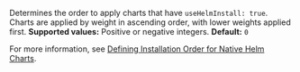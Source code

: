Determines the order to apply charts that have `useHelmInstall: true`. Charts are applied by weight in ascending order, with lower weights applied first. **Supported values:** Positive or negative integers. **Default:** `0`

For more information, see [Defining Installation Order for Native Helm Charts](/vendor/helm-native-helm-install-order).
